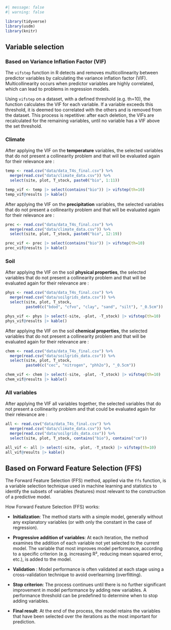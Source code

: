 ```r
#| message: false
#| warning: false

library(tidyverse)
library(usdm)
library(knitr)
```

## Variable selection {.unnumbered}

### Based on Variance Inflation Factor (VIF)

The `vifstep` function in R detects and removes multicollinearity between predictor variables by calculating the variance inflation factor (VIF). Multicollinearity occurs when predictor variables are highly correlated, which can lead to problems in regression models.

Using `vifstep` on a dataset, with a defined threshold (e.g. th=10), the function calculates the VIF for each variable. If a variable exceeds this threshold, it is deemed too correlated with the others and is removed from the dataset. This process is repetitive: after each deletion, the VIFs are recalculated for the remaining variables, until no variable has a VIF above the set threshold.

### Climate

After applying the VIF on the **temperature** variables, the selected variables that do not present a collinearity problem and that will be evaluated again for their relevance are :

```r
temp <- read.csv("data/data_T4s_final.csv") %>% 
  merge(read.csv("data/climate_data.csv")) %>% 
  select(site, plot, T_stock, paste0("bio", 1:11))

temp_vif <- temp |> select(contains("bio")) |> vifstep(th=10)
temp_vif@results |> kable()
```

After applying the VIF on the **precipitation** variables, the selected variables that do not present a collinearity problem and that will be evaluated again for their relevance are :

```r
prec <- read.csv("data/data_T4s_final.csv") %>% 
  merge(read.csv("data/climate_data.csv")) %>% 
  select(site, plot, T_stock, paste0("bio", 12:19))

prec_vif <- prec |> select(contains("bio")) |> vifstep(th=10)
prec_vif@results |> kable()
```

### Soil

After applying the VIF on the soil **physical properties**, the selected variables that do not present a collinearity problem and that will be evaluated again for their relevance are :

```r
phys <- read.csv("data/data_T4s_final.csv") %>% 
  merge(read.csv("data/soilgrids_data.csv")) %>%
  select(site, plot, T_stock, 
         paste0(c("bdod", "cfvo", "clay", "sand", "silt"), "_0.5cm"))

phys_vif <- phys |> select(-site, -plot, -T_stock) |> vifstep(th=10)
phys_vif@results |> kable()
```

After applying the VIF on the soil **chemical properties**, the selected variables that do not present a collinearity problem and that will be evaluated again for their relevance are :

```r
chem <- read.csv("data/data_T4s_final.csv") %>% 
  merge(read.csv("data/soilgrids_data.csv")) %>%
  select(site, plot, T_stock, 
         paste0(c("cec", "nitrogen", "phh2o"), "_0.5cm"))      

chem_vif <- chem |> select(-site, -plot, -T_stock) |> vifstep(th=10)
chem_vif@results |> kable()
```

### All variables

After applying the VIF all variables together, the selected variables that do not present a collinearity problem and that could be evaluated again for their relevance are :

```r
all <- read.csv("data/data_T4s_final.csv") %>% 
  merge(read.csv("data/climate_data.csv")) %>% 
  merge(read.csv("data/soilgrids_data.csv")) %>%
  select(site, plot, T_stock, contains("bio"), contains("cm"))      

all_vif <- all |> select(-site, -plot, -T_stock) |> vifstep(th=10)
all_vif@results |> kable()
```

## Based on Forward Feature Selection (FFS)

The Forward Feature Selection (FFS) method, applied via the `ffs` function, is a variable selection technique used in machine learning and statistics to identify the subsets of variables (features) most relevant to the construction of a predictive model.

How Forward Feature Selection (FFS) works:

-   **Initialization**: The method starts with a simple model, generally without any explanatory variables (or with only the constant in the case of regression).

-   **Progressive addition of variables**: At each iteration, the method examines the addition of each variable not yet selected to the current model. The variable that most improves model performance, according to a specific criterion (e.g. increasing R², reducing mean squared error, etc.), is added to the model.

-   **Validation** : Model performance is often validated at each stage using a cross-validation technique to avoid overlearning (overfitting).

-   **Stop criterion**: The process continues until there is no further significant improvement in model performance by adding new variables. A performance threshold can be predefined to determine when to stop adding variables.

-   **Final result**: At the end of the process, the model retains the variables that have been selected over the iterations as the most important for prediction.
